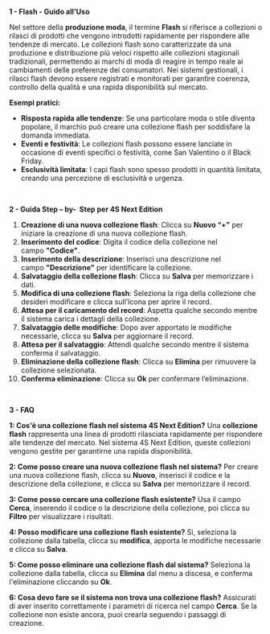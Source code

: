 **1 - Flash - Guido all'Uso**

Nel settore della **produzione moda**, il termine **Flash** si riferisce a collezioni o rilasci di prodotti che vengono introdotti rapidamente per rispondere alle tendenze di mercato. Le collezioni flash sono caratterizzate da una produzione e distribuzione più veloci rispetto alle collezioni stagionali tradizionali, permettendo ai marchi di moda di reagire in tempo reale ai cambiamenti delle preferenze dei consumatori. Nei sistemi gestionali, i rilasci flash devono essere registrati e monitorati per garantire coerenza, controllo della qualità e una rapida disponibilità sul mercato.



**Esempi pratici:**

* **Risposta rapida alle tendenze**: Se una particolare moda o stile diventa popolare, il marchio può creare una collezione flash per soddisfare la domanda immediata.
* **Eventi e festività**: Le collezioni flash possono essere lanciate in occasione di eventi specifici o festività, come San Valentino o il Black Friday.
* **Esclusività limitata**: I capi flash sono spesso prodotti in quantità limitata, creando una percezione di esclusività e urgenza.

 

**2 - Guida Step – by-  Step per 4S Next Edition**

1. **Creazione di una nuova collezione flash**: Clicca su **Nuovo “+”** per iniziare la creazione di una nuova collezione flash.
2. **Inserimento del codice**: Digita il codice della collezione nel campo **"Codice"**.
3. **Inserimento della descrizione**: Inserisci una descrizione nel campo **"Descrizione"** per identificare la collezione.
4. **Salvataggio della collezione flash**: Clicca su **Salva** per memorizzare i dati.
5. **Modifica di una collezione flash**: Seleziona la riga della collezione che desideri modificare e clicca sull’Icona per aprire il record.
6. **Attesa per il caricamento del record**: Aspetta qualche secondo mentre il sistema carica i dettagli della collezione.
7. **Salvataggio delle modifiche**: Dopo aver apportato le modifiche necessarie, clicca su **Salva** per aggiornare il record.
8. **Attesa per il salvataggio**: Attendi qualche secondo mentre il sistema conferma il salvataggio.
9. **Eliminazione della collezione flash**: Clicca su **Elimina** per rimuovere la collezione selezionata.
10. **Conferma eliminazione**: Clicca su **Ok** per confermare l’eliminazione.

 

**3 - FAQ**

**1: Cos'è una collezione flash nel sistema 4S Next Edition?** Una **collezione flash** rappresenta una linea di prodotti rilasciata rapidamente per rispondere alle tendenze del mercato. Nel sistema 4S Next Edition, queste collezioni vengono gestite per garantirne una rapida disponibilità.

**2: Come posso creare una nuova collezione flash nel sistema?** Per creare una nuova collezione flash, clicca su **Nuovo**, inserisci il codice e la descrizione della collezione, e clicca su **Salva** per memorizzare il record.

**3: Come posso cercare una collezione flash esistente?** Usa il campo **Cerca**, inserendo il codice o la descrizione della collezione, poi clicca su **Filtro** per visualizzare i risultati.

**4: Posso modificare una collezione flash esistente?** Sì, seleziona la collezione dalla tabella, clicca su **modifica**, apporta le modifiche necessarie e clicca su **Salva**.

**5: Come posso eliminare una collezione flash dal sistema?** Seleziona la collezione dalla tabella, clicca su **Elimina** dal menu a discesa, e conferma l'eliminazione cliccando su **Ok**.

**6: Cosa devo fare se il sistema non trova una collezione flash?** Assicurati di aver inserito correttamente i parametri di ricerca nel campo **Cerca**. Se la collezione non esiste ancora, puoi crearla seguendo i passaggi di creazione.